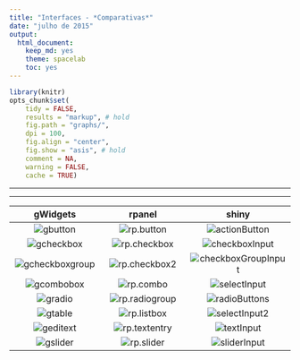 ```yaml
---
title: "Interfaces - *Comparativas*"
date: "julho de 2015"
output: 
  html_document: 
    keep_md: yes
    theme: spacelab
    toc: yes
---
```

<style type="text/css">
 pre:not([class]){
 color:black;
 background-color:pink;
 }
</style>
```r
library(knitr)
opts_chunk$set(
    tidy = FALSE, 
    results = "markup", # hold
    fig.path = "graphs/",
    dpi = 100,
    fig.align = "center",
    fig.show = "asis", # hold
    comment = NA,
    warning = FALSE,
    cache = TRUE)
```
***
***
|gWidgets                                     |rpanel                                     |shiny                                               |
|:-------------------------------------------:|:-----------------------------------------:|:--------------------------------------------------:|
|![gbutton](graphs/gbutton.png)               |![rp.button](graphs/rp.button.png)         |![actionButton](graphs/actionButton.png)            |
|![gcheckbox](graphs/gcheckbox.png)           |![rp.checkbox](graphs/rp.checkbox.png)     |![checkboxInput](graphs/checkboxInput.png)          |
|![gcheckboxgroup](graphs/gcheckboxgroup.png) |![rp.checkbox2](graphs/rp.checkbox2.png)   |![checkboxGroupInput](graphs/checkboxGroupInput.png)|
|![gcombobox](graphs/gcombobox.png)           |![rp.combo](graphs/rp.combo.png)           |![selectInput](graphs/selectInput.png)              |
|![gradio](graphs/gradio.png)                 |![rp.radiogroup](graphs/rp.radiogroup.png) |![radioButtons](graphs/radioButtons.png)            |
|![gtable](graphs/gtable.png)                 |![rp.listbox](graphs/rp.listbox.png)       |![selectInput2](graphs/selectInput2.png)            |
|![geditext](graphs/geditext.png)             |![rp.textentry](graphs/rp.textentry.png)   |![textInput](graphs/textInput.png)                  |
|![gslider](graphs/gslider.png)               |![rp.slider](graphs/rp.slider.png)         |![sliderInput](graphs/sliderInput.png)              |
